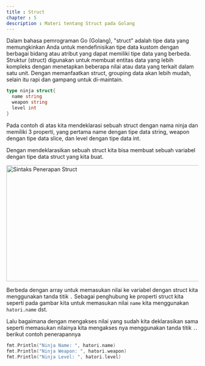 ```yaml
---
title : Struct
chapter : 5
description : Materi tentang Struct pada Golang
---
```


Dalam bahasa pemrograman Go (Golang), "struct" adalah tipe data yang 
memungkinkan Anda untuk mendefinisikan tipe data kustom dengan 
berbagai bidang atau atribut yang dapat memiliki tipe data yang berbeda. 
Struktur (struct) digunakan untuk membuat entitas data yang lebih 
kompleks dengan menetapkan beberapa nilai atau data yang terkait dalam 
satu unit. Dengan memanfaatkan struct, grouping data akan lebih mudah, 
selain itu rapi dan gampang untuk di-maintain.

```go
type ninja struct{
  name string
  weapon string
  level int
}
```
Pada contoh di atas kita mendeklarasi sebuah struct dengan nama ninja dan 
memiliki 3 properti, yang pertama name dengan tipe data string, weapon 
dengan tipe data slice, dan level dengan tipe data int. 

Dengan mendeklarasikan sebuah struct kita bisa membuat sebuah variabel 
dengan tipe data struct yang kita buat. 

<Image
  src="/content/bab-5/bab-5-18.png"
  width="618"
  height="304"
  alt="Sintaks Penerapan Struct"
/>

Berbeda dengan array untuk memasukan nilai ke variabel dengan struct 
kita menggunakan tanda titik `.` Sebagai penghubung ke properti struct kita 
seperti pada gambar kita untuk memasukan nilai `name` kita 
menggunakan `hatori.name` dst.

Lalu bagaimana dengan mengakses nilai yang sudah kita deklarasikan 
sama seperti memasukan nilainya kita mengakses nya menggunakan tanda 
titik `.`. berikut contoh penerapannya

```go
fmt.Println("Ninja Name: ", hatori.name)
fmt.Println("Ninja Weapon: ", hatori.weapon)
fmt.Println("Ninja Level: ", hatori.level)
```